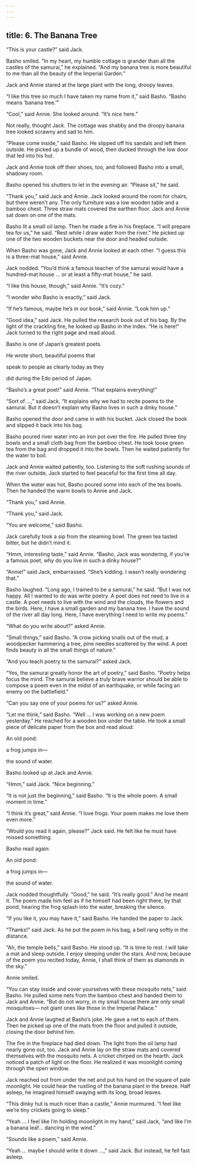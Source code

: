 ```yaml
---
---
---
```

title: 6. The Banana Tree
---



“This is your castle?” said Jack.

Basho smiled. “In my heart, my humble cottage is grander than all the castles of the samurai,” he explained. “And my banana tree is more beautiful to me than all the beauty of the Imperial Garden.”

Jack and Annie stared at the large plant with the long, droopy leaves.

“I like this tree so much I have taken my name from it,” said Basho. “Basho means ‘banana tree.’”

“Cool,” said Annie. She looked around. “It’s nice here.”

Not really, thought Jack. The cottage was shabby and the droopy banana tree looked scrawny and sad to him.



“Please come inside,” said Basho. He slipped off his sandals and left them outside. He picked up a bundle of wood, then ducked through the low door that led into his hut.

Jack and Annie took off their shoes, too, and followed Basho into a small, shadowy room.

Basho opened his shutters to let in the evening air. “Please sit,” he said.

“Thank you,” said Jack and Annie. Jack looked around the room for chairs, but there weren’t any. The only furniture was a low wooden table and a bamboo chest. Three straw mats covered the earthen floor. Jack and Annie sat down on one of the mats.

Basho lit a small oil lamp. Then he made a fire in his fireplace. “I will prepare tea for us,” he said. “Rest while I draw water from the river.” He picked up one of the two wooden buckets near the door and headed outside.

When Basho was gone, Jack and Annie looked at each other. “I guess this is a three-mat house,” said Annie.

Jack nodded. “You’d think a famous teacher of the samurai would have a hundred-mat house … or at least a fifty-mat house,” he said.

“I like this house, though,” said Annie. “It’s cozy.”

“I wonder who Basho is exactly,” said Jack.

“If he’s famous, maybe he’s in our book,” said Annie. “Look him up.”

“Good idea,” said Jack. He pulled the research book out of his bag. By the light of the crackling fire, he looked up Basho in the index. “He is here!” Jack turned to the right page and read aloud.

Basho is one of Japan’s greatest poets.

He wrote short, beautiful poems that

speak to people as clearly today as they

did during the Edo period of Japan.



“Basho’s a great poet!” said Annie. “That explains everything!”

“Sort of …,” said Jack. “It explains why we had to recite poems to the samurai. But it doesn’t explain why Basho lives in such a dinky house.”

Basho opened the door and came in with his bucket. Jack closed the book and slipped it back into his bag.

Basho poured river water into an iron pot over the fire. He pulled three tiny bowls and a small cloth bag from the bamboo chest. He took loose green tea from the bag and dropped it into the bowls. Then he waited patiently for the water to boil.

Jack and Annie waited patiently, too. Listening to the soft rushing sounds of the river outside, Jack started to feel peaceful for the first time all day.

When the water was hot, Basho poured some into each of the tea bowls. Then he handed the warm bowls to Annie and Jack.

“Thank you,” said Annie.

“Thank you,” said Jack.

“You are welcome,” said Basho.

Jack carefully took a sip from the steaming bowl. The green tea tasted bitter, but he didn’t mind it.

“Hmm, interesting taste,” said Annie. “Basho, Jack was wondering, if you’re a famous poet, why do you live in such a dinky house?”

“Annie!” said Jack, embarrassed. “She’s kidding. I wasn’t really wondering that.”

Basho laughed. “Long ago, I trained to be a samurai,” he said. “But I was not happy. All I wanted to do was write poetry. A poet does not need to live in a castle. A poet needs to live with the wind and the clouds, the flowers and the birds. Here, I have a small garden and my banana tree. I have the sound of the river all day long. Here, I have everything I need to write my poems.”

“What do you write about?” asked Annie.

“Small things,” said Basho. “A crow picking snails out of the mud, a woodpecker hammering a tree, pine needles scattered by the wind. A poet finds beauty in all the small things of nature.”

“And you teach poetry to the samurai?” asked Jack.

“Yes, the samurai greatly honor the art of poetry,” said Basho. “Poetry helps focus the mind. The samurai believe a truly brave warrior should be able to compose a poem even in the midst of an earthquake, or while facing an enemy on the battlefield.”

“Can you say one of your poems for us?” asked Annie.

“Let me think,” said Basho. “Well … I was working on a new poem yesterday.” He reached for a wooden box under the table. He took a small piece of delicate paper from the box and read aloud:

An old pond:

a frog jumps in—

the sound of water.



Basho looked up at Jack and Annie.

“Hmm,” said Jack. “Nice beginning.”

“It is not just the beginning,” said Basho. “It is the whole poem. A small moment in time.”

“I think it’s great,” said Annie. “I love frogs. Your poem makes me love them even more.”

“Would you read it again, please?” Jack said. He felt like he must have missed something.

Basho read again:

An old pond:

a frog jumps in—

the sound of water.



Jack nodded thoughtfully. “Good,” he said. “It’s really good.” And he meant it. The poem made him feel as if he himself had been right there, by that pond, hearing the frog splash into the water, breaking the silence.

“If you like it, you may have it,” said Basho. He handed the paper to Jack.

“Thanks!” said Jack. As he put the poem in his bag, a bell rang softly in the distance.

“Ah, the temple bells,” said Basho. He stood up. “It is time to rest. I will take a mat and sleep outside. I enjoy sleeping under the stars. And now, because of the poem you recited today, Annie, I shall think of them as diamonds in the sky.”

Annie smiled.

“You can stay inside and cover yourselves with these mosquito nets,” said Basho. He pulled some nets from the bamboo chest and handed them to Jack and Annie. “But do not worry, in my small house there are only small mosquitoes— not giant ones like those in the Imperial Palace.”

Jack and Annie laughed at Basho’s joke. He gave a net to each of them. Then he picked up one of the mats from the floor and pulled it outside, closing the door behind him.

The fire in the fireplace had died down. The light from the oil lamp had nearly gone out, too. Jack and Annie lay on the straw mats and covered themselves with the mosquito nets. A cricket chirped on the hearth. Jack noticed a patch of light on the floor. He realized it was moonlight coming through the open window.





Jack reached out from under the net and put his hand on the square of pale moonlight. He could hear the rustling of the banana plant in the breeze. Half asleep, he imagined himself swaying with its long, broad leaves.

“This dinky hut is much nicer than a castle,” Annie murmured. “I feel like we’re tiny crickets going to sleep.”

“Yeah … I feel like I’m holding moonlight in my hand,” said Jack, “and like I’m a banana leaf… dancing in the wind.”

“Sounds like a poem,” said Annie.

“Yeah … maybe I should write it down …,” said Jack. But instead, he fell fast asleep.